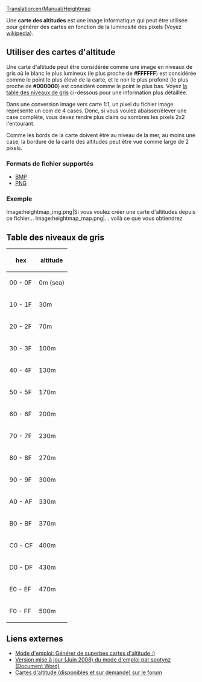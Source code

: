 [[Translation:en/Manual/Heightmap]]

Une '''carte des altitudes''' est une image informatique qui peut être utilisée pour générer des cartes en fonction de la luminosité des pixels (Voyez [https://www.wikipedia.org/wiki/Heightmap wikipedia]).

==Utiliser des cartes d'altitude==
Une carte d'altitude peut être considérée comme une image en niveaux de gris où le blanc le plus lumineux (le plus proche de '''#FFFFFF''') est considérée comme le point le plus élevé de la carte, et le noir le plus profond (le plus proche de '''#000000''') est considéré comme le point le plus bas. Voyez [[#Table des niveaux de gris|la table des niveaux de gris]] ci-dessous pour une information plus détaillée.

Dans une conversion image vers carte 1:1, un pixel du fichier image représente un coin de 4 cases. Donc, si vous voulez abaisser/élever une case complète, vous devez rendre plus clairs ou sombres les pixels 2x2 l'entourant.

Comme les bords de la carte doivent être au niveau de la mer, au moins une case, la bordure de la carte des altitudes peut être vue comme large de 2 pixels.

===Formats de fichier supportés===
* [https://www.wikipedia.org/wiki/Bitmap_Image BMP]
* [https://www.wikipedia.org/wiki/Fr:PNG PNG]

===Exemple===
<gallery>
Image:heightmap_img.png|Si vous voulez créer une carte d'altitudes depuis ce fichier...
Image:heightmap_map.png|... voilà ce que vous obtiendrez
</gallery>

==Table des niveaux de gris==
{|
! hex
! altitude
|-
| 00 - 0F
| 0m (sea)
|-
| 10 - 1F
| 30m
|-
| 20 - 2F
| 70m
|-
| 30 - 3F
| 100m
|-
| 40 - 4F
| 130m
|-
| 50 - 5F
| 170m
|-
| 60 - 6F
| 200m
|-
| 70 - 7F
| 230m
|-
| 80 - 8F
| 270m
|-
| 90 - 9F
| 300m
|-
| A0 - AF
| 330m
|-
| B0 - BF
| 370m
|-
| C0 - CF
| 400m
|-
| D0 - DF
| 430m
|-
| E0 - EF
| 470m
|-
| F0 - FF
| 500m
|}

==Liens externes==
*[http://www.tt-forums.net/viewtopic.php?t=27052 Mode d'emploi: Générer de superbes cartes d'altitude :)]
*[http://www.tt-forums.net/download/file.php?id=92633 Version mise à jour (Juin 2008) du mode d'emploi par sootynz (Document Word)]
*[http://www.tt-forums.net/viewtopic.php?t=29323 Cartes d'altitude (disponibles et sur demande) sur le forum]